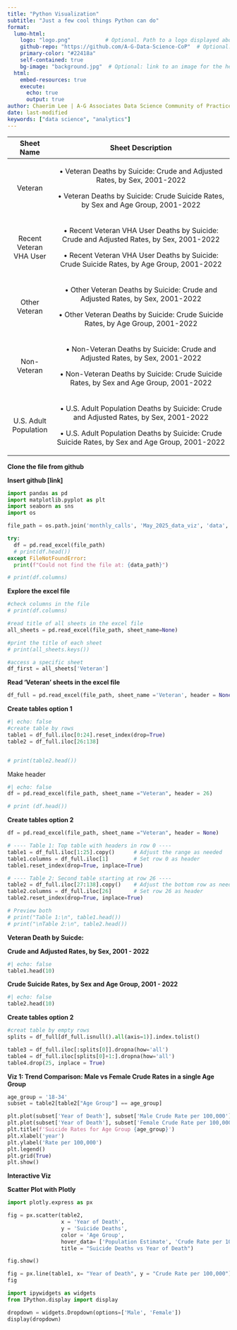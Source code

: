 ```yaml
---
title: "Python Visualization"
subtitle: "Just a few cool things Python can do"
format:
  lumo-html: 
    logo: "logo.png"           # Optional. Path to a logo displayed above the title
    github-repo: "https://github.com/A-G-Data-Science-CoP"  # Optional. Adds a github corner at the top right
    primary-color: "#22418a"
    self-contained: true
    bg-image: "background.jpg"  # Optional: link to an image for the header background
  html:
    embed-resources: true
    execute:
      echo: true
      output: true
author: Chaerim Lee | A-G Associates Data Science Community of Practice
date: last-modified
keywords: ["data science", "analytics"]
---
```


+-------------------------+-------------------------------------------------------------------------------------------------+
| Sheet Name              | Sheet Description                                                                               |
+:=======================:+:===============================================================================================:+
| Veteran                 | • Veteran Deaths by Suicide: Crude and Adjusted Rates, by Sex, 2001-2022                        |
|                         |                                                                                                 |
|                         | • Veteran Deaths by Suicide: Crude Suicide Rates, by Sex and Age Group, 2001-2022               |
+-------------------------+-------------------------------------------------------------------------------------------------+
| Recent Veteran VHA User | • Recent Veteran VHA User Deaths by Suicide: Crude and Adjusted Rates, by Sex, 2001-2022        |
|                         |                                                                                                 |
|                         | • Recent Veteran VHA User Deaths by Suicide: Crude Suicide Rates, by Age Group, 2001-2022       |
+-------------------------+-------------------------------------------------------------------------------------------------+
| Other Veteran           | • Other Veteran Deaths by Suicide: Crude and Adjusted Rates, by Sex, 2001-2022                  |
|                         |                                                                                                 |
|                         | • Other Veteran Deaths by Suicide: Crude Suicide Rates, by Age Group, 2001-2022                 |
+-------------------------+-------------------------------------------------------------------------------------------------+
| Non-Veteran             | • Non-Veteran Deaths by Suicide: Crude and Adjusted Rates, by Sex, 2001-2022                    |
|                         |                                                                                                 |
|                         | • Non-Veteran Deaths by Suicide: Crude Suicide Rates, by Sex and Age Group, 2001-2022           |
+-------------------------+-------------------------------------------------------------------------------------------------+
| U.S. Adult Population   | • U.S. Adult Population Deaths by Suicide: Crude and Adjusted Rates, by Sex, 2001-2022          |
|                         |                                                                                                 |
|                         | • U.S. Adult Population Deaths by Suicide: Crude Suicide Rates, by Sex and Age Group, 2001-2022 |
+-------------------------+-------------------------------------------------------------------------------------------------+

**Clone the file from github**

**Insert github \[link\]**

```python
import pandas as pd
import matplotlib.pyplot as plt
import seaborn as sns
import os

file_path = os.path.join('monthly_calls', 'May_2025_data_viz', 'data', 'VA_National_2001-2022_Appendix_508.xlsx')

try:
  df = pd.read_excel(file_path)
  # print(df.head())
except FileNotFoundError:
  print(f"Could not find the file at: {data_path}")

# print(df.columns)

```

**Explore the excel file**

```python
#check columns in the file
# print(df.columns)

#read title of all sheets in the excel file
all_sheets = pd.read_excel(file_path, sheet_name=None)

#print the title of each sheet
# print(all_sheets.keys())

#access a specific sheet
df_first = all_sheets['Veteran']
```

**Read 'Veteran' sheets in the excel file**

```python
df_full = pd.read_excel(file_path, sheet_name ='Veteran', header = None)
```

**Create tables option 1**

```python
#| echo: false
#create table by rows
table1 = df_full.iloc[0:24].reset_index(drop=True)
table2 = df_full.iloc[26:138]


# print(table2.head())

```

Make header

```python
#| echo: false
df = pd.read_excel(file_path, sheet_name ="Veteran", header = 26)

# print (df.head())
```

**Create tables option 2**

```python

df = pd.read_excel(file_path, sheet_name ="Veteran", header = None)

# ---- Table 1: Top table with headers in row 0 ----
table1 = df_full.iloc[1:25].copy()      # Adjust the range as needed
table1.columns = df_full.iloc[1]        # Set row 0 as header
table1.reset_index(drop=True, inplace=True)

# ---- Table 2: Second table starting at row 26 ----
table2 = df_full.iloc[27:138].copy()    # Adjust the bottom row as needed
table2.columns = df_full.iloc[26]       # Set row 26 as header
table2.reset_index(drop=True, inplace=True)

# Preview both
# print("Table 1:\n", table1.head())
# print("\nTable 2:\n", table2.head())
```

**Veteran Death by Suicde:**

**Crude and Adjusted Rates, by Sex, 2001 - 2022**

```python
#| echo: false
table1.head(10)
```

**Crude Suicide Rates, by Sex and Age Group, 2001 - 2022**

```python
#| echo: false
table2.head(10)
```

**Create tables option 2**

```python
#creat table by empty rows
splits = df_full[df_full.isnull().all(axis=1)].index.tolist()

table3 = df_full.iloc[:splits[0]].dropna(how='all')
table4 = df_full.iloc[splits[0]+1:].dropna(how='all')
table4.drop(25, inplace = True)
```

**Viz 1: Trend Comparison: Male vs Female Crude Rates in a single Age Group**

```python
age_group = '18-34'
subset = table2[table2["Age Group"] == age_group]

plt.plot(subset['Year of Death'], subset['Male Crude Rate per 100,000'], label = 'Male')
plt.plot(subset['Year of Death'], subset['Female Crude Rate per 100,000'], label = 'Female')
plt.title(f'Suicide Rates for Age Group {age_group}')
plt.xlabel('year')
plt.ylabel('Rate per 100,000')
plt.legend()
plt.grid(True)
plt.show()
```

**Interactive Viz**

**Scatter Plot with Plotly**


```python
import plotly.express as px

fig = px.scatter(table2, 
                 x = 'Year of Death',
                 y = 'Suicide Deaths',
                 color = 'Age Group',
                 hover_data= ['Population Estimate', 'Crude Rate per 100,000'],
                 title = "Suicide Deaths vs Year of Death")

fig.show()
```


```python
fig = px.line(table1, x= "Year of Death", y = "Crude Rate per 100,000")
fig
```


```python
import ipywidgets as widgets
from IPython.display import display

dropdown = widgets.Dropdown(options=['Male', 'Female'])
display(dropdown)
```